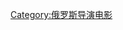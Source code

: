 {{Commons category|Films by Aleksey Balabanov}}
{{Cat more|阿历克塞·巴拉巴诺夫}}

{{DEFAULTSORT:Balabanov, Aleksei}}
[[Category:俄罗斯导演电影|Category:俄罗斯导演电影]]